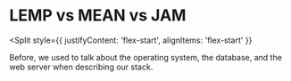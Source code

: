 
# LEMP vs MEAN vs JAM

<Split
  style={{
    justifyContent: 'flex-start',
    alignItems: 'flex-start'
  }}
>
  <Stacks />
</Split>

<Notes>
  Before, we used to talk about the operating system, the database,
  and the web server when describing our stack.
</Notes>


